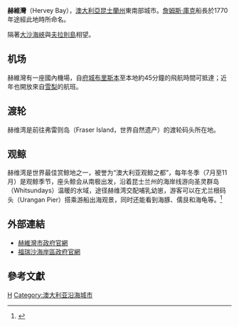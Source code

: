 {{Infobox Australian Place
| type               = city
| name               = 赫維灣
| state              = qld
| image              = Hbay.JPG
| imagesize          = 270
| caption            = 赫維灣海灘
| pop           = 52288
| pop_footnotes = （2015年6月估計）<ref name=ABSSUA>{{cite web|title=3218.0 – Regional Population Growth, Australia, 2014-15: Population Estimates by Significant Urban Area, 2005 to 2015|url=http://www.abs.gov.au/AUSSTATS/abs@.nsf/DetailsPage/3218.02014-15|website=Australian Bureau of Statistics|publisher=Australian Bureau of Statistics|date=2016-03-30|accessdate=2016-09-12|archive-date=2016-09-08|archive-url=https://web.archive.org/web/20160908050610/http://www.abs.gov.au/AUSSTATS/abs@.nsf/DetailsPage/3218.02014-15|dead-url=no}}</ref>
| poprank       = 第27位
| density            =
| density_footnotes  =
| latd   = 25 | latm   = 17 | lats   = 7
| longd = 152 | longm  = 52 | longs = 22
| pushpin_map_caption = 在昆士蘭州的位置
| est                = 
| coordinates        = {{coord|25|17|7|S|152|52|22|E|type:city_region:AU-QLD|display=inline,title}}
| elevation          = 
| elevation_footnotes= 
| area               = 93.2
| area_footnotes     = <ref name="ABSSUAProf">{{cite web|title=2011 Census Community Profiles: Hervey Bay|url=http://www.censusdata.abs.gov.au/census_services/getproduct/census/2011/communityprofile/3008|website=ABS Census|publisher=Australian Bureau of Statistics|accessdate=2016-09-15|archive-date=2018-03-05|archive-url=https://web.archive.org/web/20180305075807/http://www.censusdata.abs.gov.au/census_services/getproduct/census/2011/communityprofile/3008|dead-url=no}}</ref>（2011年市區）
| timezone           = [[Australian_Eastern_Standard_Time|AEST]]
| utc                = +10
| dist1              = 292
| dir1               = 
| location1          = [[布里斯本|布里斯本]]
| dist2              = 113
| dir2               = 
| location2          = [[班德堡|班德堡]]
| lga                = [[Fraser_Coast_Regional_Council|Fraser Coast Regional Council]]
| region             = 
| county             = 
| stategov  = 赫維灣
| fedgov    = [[欣克勒_(澳大利亞國會選區)|欣克勒]]
| maxtemp   = 30.0
| mintemp   = 16.6
| rainfall  = 1061.6
}}

'''赫維灣'''（Hervey Bay），[[澳大利亞|澳大利亞]][[昆士蘭州|昆士蘭州]]東南部城市。[[詹姆斯·庫克|詹姆斯·庫克]]船長於1770年途經此地時所命名。

隔著[[大沙海峽|大沙海峽]]與[[夫拉則島|夫拉則島]]相望。

== 机场 ==
赫維灣有一座國內機場，自[[府城|府城]][[布里斯本|布里斯本]]至本地約45分鐘的飛航時間可抵達；近年也開放來自[[雪梨_(城市)|雪梨]]的航班。

== 渡轮 ==
赫维湾是前往弗雷则岛（Fraser Island，世界自然遗产）的渡轮码头所在地。

== 观鲸 ==
赫维湾是世界最佳赏鲸地之一，被誉为“澳大利亚观鲸之都”，每年冬季（7月至11月）是观鲸季节，座头鲸会从南极出发，沿着昆士兰州的海岸线游向圣灵群岛（Whitsundays）温暖的水域，途径赫维湾交配哺乳幼崽，游客可以在尤兰根码头（Urangan Pier）搭乘游船出海观景，同时还能看到海豚、儒艮和海龟等。<ref>{{cite web |title=赫维湾 Hervey Bay |url=https://australia51.com/city/Hervey%20Bay/ |website=澳洲无忧网}}</ref>

== 外部連結 ==
* [https://web.archive.org/web/20060302062057/http://www.herveybay.qld.gov.au/ 赫維灣市政府官網]
* [http://www.frasercoast.qld.gov.au/index.shtml 福瑞沙海岸區政府官網]{{Wayback|url=http://www.frasercoast.qld.gov.au/index.shtml |date=20080821202827 }}

== 參考文獻 ==
{{reflist}}

[[Category:昆士蘭州城市|H]]
[[Category:澳大利亚沿海城市|Category:澳大利亚沿海城市]]